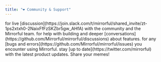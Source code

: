 ```yaml
---
title: "❤️ Community & Support"
---
```


<CardGroup cols={2}>
  <Card title="Slack" icon="slack" color="#9F7AEA">
    for live [discussion](https://join.slack.com/t/mirrorful/shared_invite/zt-1ps2xtxh0-2NaixFfFzSKZbr5gw_AHfA) with the community and the Mirrorful team.
  </Card>
  <Card title="GitHub Discussions" icon="github" color="#9F7AEA">
    for help with building and deeper [conversations](https://github.com/Mirrorful/mirrorful/discussions) about features.
  </Card>
  <Card title="GitHub Issues" icon="github-alt" color="#9F7AEA">
    for any [bugs and errors](https://github.com/Mirrorful/mirrorful/issues) you encounter using Mirrorful.
  </Card>
  <Card title="Twitter" icon="twitter" color="#9F7AEA">
    stay [up to date](https://twitter.com/mirrorful) with the latest product updates. Share your memes!
  </Card>
</CardGroup>